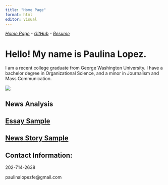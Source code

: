 ```yaml
---
title: "Home Page"
format: html
editor: visual
---
```


[*Home Page*](https://109c7fdfde49495f9a447f4665fac5f5.app.posit.cloud/p/3495f110/)  - [*GitHub*](https://github.com/paulopgw/mywebsite)  - [*Resume*](file:///Users/paulinalopez/Downloads/PaulinaLopezfelix_resume%20(1).html)

# Hello! My name is Paulina Lopez.

I am a recent college graduate from George Washington University. I have a bachelor degree in Organizational Science, and a minor in Journalism and Mass Communication.

![](DSC02177%202.jpg)

## News Analysis

## [Essay Sample](https://109c7fdfde49495f9a447f4665fac5f5.app.posit.cloud/p/10f8736c/)

## [News Story Sample](https://109c7fdfde49495f9a447f4665fac5f5.app.posit.cloud/p/41b3d8ba/)

## Contact Information:

202-714-2638

paulinalopezfe\@gmail.com
